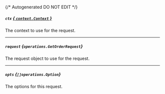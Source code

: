 {/* Autogenerated DO NOT EDIT  */}

##### `ctx` [*{ `context.Context` }*](https://pkg.go.dev/context#Context)
The context to use for the request.

---
##### `request` *{`operations.GetOrderRequest`}*
The request object to use for the request.
<Collapsible openLabel={Labels.showProperties} closeLabel={Labels.hideProperties}>
    <GetOrderRequest/>
</Collapsible>

---
##### `opts` *{`[]operations.Option`}*
The options for this request.



